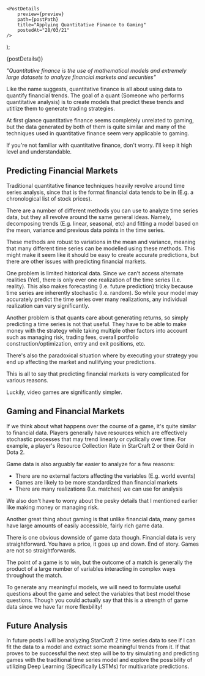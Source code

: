 

    <PostDetails
        preview={preview}
        path={postPath}
        title="Applying Quantitative Finance to Gaming"
        postedAt="28/03/21"
    />
);

<Fragment>{postDetails()}</Fragment>

*"Quantitative finance is the use of mathematical models and extremely
large datasets to analyze financial markets and securities"*

Like the name suggests, quantitative finance is all about using data to quantify financial trends.
The goal of a quant (Someone who performs quantitative analysis) is to create models that
predict these trends and utitlize them to generate trading strategies.

At first glance quantitative finance seems completely unrelated to gaming, but the data
generated by both of them is quite similar and many of the techniques used in quantitative
finance seem very applicable to gaming.

If you're not familiar with quantitative finance, don't worry. I'll keep it high level and understandable.

## Predicting Financial Markets

Traditional quantitative finance techniques heavily revolve around time series analysis, since
that is the format financial data tends to be in (E.g. a chronological list of stock prices).

There are a number of different methods you can use to analyze time series data, but they all
revolve around the same general ideas. Namely, decomposing trends (E.g. linear, seasonal, etc)
and fitting a model based on the mean, variance and previous data points in the time series.

These methods are robust to variations in the mean and variance, meaning that many different time series
can be modelled using these methods. This might make it seem like it should be easy to create
accurate predictions, but there are other issues with predicting financial markets.

One problem is limited historical data. Since we can't access alternate realities (Yet), there
is only ever one realization of the time series (I.e. reality). This also makes forecasting (I.e. future prediction)
tricky because time series are inherently stochastic (I.e. random). So while your model may accurately
predict the time series over many realizations, any individual realization can vary significantly.

Another problem is that quants care about generating returns, so simply predicting a time series
is not that useful. They have to be able to make money with the strategy while taking multiple other factors
into account such as managing risk, trading fees, overall portfolio construction/optimization,
entry and exit positions, etc.

There's also the paradoxical situation where by executing your strategy you end up affecting
the market and nullifying your predictions.

This is all to say that predicting financial markets is very complicated for various reasons.

Luckily, video games are significantly simpler.

## Gaming and Financial Markets

If we think about what happens over the course of a game, it's quite similar to financial data.
Players generally have resources which are effectively stochastic processes that may trend
linearly or cyclically over time. For example, a player's Resource Collection Rate in
StarCraft 2 or their Gold in Dota 2.

Game data is also arguably far easier to analyze for a few reasons:

- There are no external factors affecting the variables (E.g. world events)
- Games are likely to be more standardized than financial markets
- There are many realizations (I.e. matches) we can use for analysis

We also don't have to worry about the pesky details that I mentioned
earlier like making money or managing risk.

Another great thing about gaming is that unlike financial data,
many games have large amounts of easily accessible, fairly rich game data.

There is one obvious downside of game data though. Financial data is very straightforward.
You have a price, it goes up and down. End of story. Games are not so straightforwards.

The point of a game is to win, but the outcome of a match is generally the product of
a large number of variables interacting in complex ways throughout the match.

To generate any meaningful models, we will need to formulate useful questions about the game
and select the variables that best model those questions. Though you could actually say that
this is a strength of game data since we have far more flexbility!

## Future Analysis

In future posts I will be analyzing StarCraft 2 time series data to see
if I can fit the data to a model and extract some meaningful trends from it. If that
proves to be successful the next step will be to try simulating and predicting games
with the traditional time series model and explore the possibility of utilizing
Deep Learning (Specifically LSTMs) for multivariate predictions.

